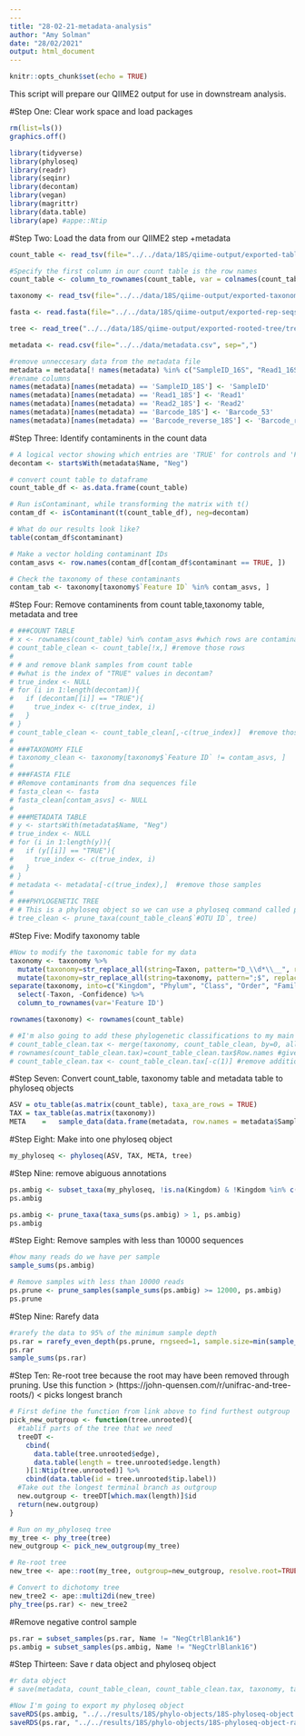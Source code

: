 ```yaml
---
---
title: "28-02-21-metadata-analysis"
author: "Amy Solman"
date: "28/02/2021"
output: html_document
---
```


```r
knitr::opts_chunk$set(echo = TRUE)
```

This script will prepare our QIIME2 output for use in downstream analysis.

#Step One: Clear work space and load packages
```r
rm(list=ls())
graphics.off()

library(tidyverse)
library(phyloseq)
library(readr)
library(seqinr)
library(decontam)
library(vegan)
library(magrittr)
library(data.table)
library(ape) #appe::Ntip
```

#Step Two: Load the data from our QIIME2 step +metadata
```r
count_table <- read_tsv(file="../../data/18S/qiime-output/exported-table/feature-table.tsv", skip=1)

#Specify the first column in our count table is the row names
count_table <- column_to_rownames(count_table, var = colnames(count_table)[1])

taxonomy <- read_tsv(file="../../data/18S/qiime-output/exported-taxonomy/taxonomy.tsv")

fasta <- read.fasta(file="../../data/18S/qiime-output/exported-rep-seqs/dna-sequences.fasta")

tree <- read_tree("../../data/18S/qiime-output/exported-rooted-tree/tree.nwk")

metadata <- read.csv(file="../../data/metadata.csv", sep=",")

#remove unneccesary data from the metadata file
metadata = metadata[! names(metadata) %in% c("SampleID_16S", "Read1_16S", "Read2_16S", "Barcode_53_16S", "Barcode_reverse_16S")]
#rename columns
names(metadata)[names(metadata) == 'SampleID_18S'] <- 'SampleID'
names(metadata)[names(metadata) == 'Read1_18S'] <- 'Read1'
names(metadata)[names(metadata) == 'Read2_18S'] <- 'Read2'
names(metadata)[names(metadata) == 'Barcode_18S'] <- 'Barcode_53'
names(metadata)[names(metadata) == 'Barcode_reverse_18S'] <- 'Barcode_reverse'
```


#Step Three: Identify contaminents in the count data
```r
# A logical vector showing which entries are 'TRUE' for controls and 'FALSE' for genuine samples
decontam <- startsWith(metadata$Name, "Neg")

# convert count table to dataframe
count_table_df <- as.data.frame(count_table)

# Run isContaminant, while transforming the matrix with t()
contam_df <- isContaminant(t(count_table_df), neg=decontam)

# What do our results look like?
table(contam_df$contaminant) 

# Make a vector holding contaminant IDs
contam_asvs <- row.names(contam_df[contam_df$contaminant == TRUE, ])

# Check the taxonomy of these contaminants
contam_tab <- taxonomy[taxonomy$`Feature ID` %in% contam_asvs, ]
```

#Step Four: Remove contaminents from count table,taxonomy table, metadata and tree
```r
# ###COUNT TABLE
# x <- rownames(count_table) %in% contam_asvs #which rows are contaminants?
# count_table_clean <- count_table[!x,] #remove those rows
# 
# # and remove blank samples from count table
# #what is the index of "TRUE" values in decontam?
# true_index <- NULL
# for (i in 1:length(decontam)){
#   if (decontam[[i]] == "TRUE"){
#     true_index <- c(true_index, i)
#   }
# }
# count_table_clean <- count_table_clean[,-c(true_index)]  #remove those samples
# 
# ###TAXONOMY FILE
# taxonomy_clean <- taxonomy[taxonomy$`Feature ID` != contam_asvs, ]  
# 
# ###FASTA FILE
# #Remove contaminants from dna sequences file
# fasta_clean <- fasta
# fasta_clean[contam_asvs] <- NULL
# 
# ###METADATA TABLE
# y <- startsWith(metadata$Name, "Neg")
# true_index <- NULL
# for (i in 1:length(y)){
#   if (y[[i]] == "TRUE"){
#     true_index <- c(true_index, i)
#   }
# }
# metadata <- metadata[-c(true_index),]  #remove those samples
# 
# ###PHYLOGENETIC TREE
# # This is a phyloseq object so we can use a phyloseq command called prune_taxa
# tree_clean <- prune_taxa(count_table_clean$`#OTU ID`, tree)
```

#Step Five: Modify taxonomy table 
```r

#Now to modify the taxonomic table for my data
taxonomy <- taxonomy %>%
  mutate(taxonomy=str_replace_all(string=Taxon, pattern="D_\\d*\\__", replacement="")) %>%
  mutate(taxonomy=str_replace_all(string=taxonomy, pattern=";$", replacement="")) %>%
separate(taxonomy, into=c("Kingdom", "Phylum", "Class", "Order", "Family", "Genus", "Species"), sep=";") %>%
  select(-Taxon, -Confidence) %>%
  column_to_rownames(var='Feature ID')

rownames(taxonomy) <- rownames(count_table)

# #I'm also going to add these phylogenetic classifications to my main count_table_clean for use in later analysis 
# count_table_clean.tax <- merge(taxonomy, count_table_clean, by=0, all=TRUE) #merge our dataframes
# rownames(count_table_clean.tax)=count_table_clean.tax$Row.names #give ASV ID as row names
# count_table_clean.tax <- count_table_clean.tax[-c(1)] #remove additional row names column
```

#Step Seven: Convert count_table, taxonomy table and metadata table to phyloseq objects
```r
ASV = otu_table(as.matrix(count_table), taxa_are_rows = TRUE)
TAX = tax_table(as.matrix(taxonomy))
META	=	sample_data(data.frame(metadata, row.names = metadata$SampleID))
```

#Step Eight: Make into one phyloseq object
```r
my_phyloseq <- phyloseq(ASV, TAX, META, tree)
```

#Step Nine: remove abiguous annotations
```r
ps.ambig <- subset_taxa(my_phyloseq, !is.na(Kingdom) & !Kingdom %in% c("Unassigned"))
ps.ambig

ps.ambig <- prune_taxa(taxa_sums(ps.ambig) > 1, ps.ambig) 
ps.ambig
```


#Step Eight: Remove samples with less than 10000 sequences
```r
#how many reads do we have per sample
sample_sums(ps.ambig) 

# Remove samples with less than 10000 reads 
ps.prune <- prune_samples(sample_sums(ps.ambig) >= 12000, ps.ambig) 
ps.prune

```

#Step Nine: Rarefy data
```r
#rarefy the data to 95% of the minimum sample depth
ps.rar = rarefy_even_depth(ps.prune, rngseed=1, sample.size=min(sample_sums(ps.prune)), replace=F)
ps.rar
sample_sums(ps.rar)

```

#Step Ten: Re-root tree because the root may have been removed through pruning. Use this function > (https://john-quensen.com/r/unifrac-and-tree-roots/) < picks longest branch
```r
# First define the function from link above to find furthest outgroup
pick_new_outgroup <- function(tree.unrooted){
  #tablif parts of the tree that we need
  treeDT <- 
    cbind(
      data.table(tree.unrooted$edge),
      data.table(length = tree.unrooted$edge.length)
    )[1:Ntip(tree.unrooted)] %>%
    cbind(data.table(id = tree.unrooted$tip.label))
  #Take out the longest terminal branch as outgroup
  new.outgroup <- treeDT[which.max(length)]$id
  return(new.outgroup)
}

# Run on my_phyloseq tree
my_tree <- phy_tree(tree)
new_outgroup <- pick_new_outgroup(my_tree)

# Re-root tree
new_tree <- ape::root(my_tree, outgroup=new_outgroup, resolve.root=TRUE)

# Convert to dichotomy tree
new_tree2 <- ape::multi2di(new_tree)
phy_tree(ps.rar) <- new_tree2
```

#Remove negative control sample
```r
ps.rar = subset_samples(ps.rar, Name != "NegCtrlBlank16")
ps.ambig = subset_samples(ps.ambig, Name != "NegCtrlBlank16")
```

#Step Thirteen: Save r data object and phyloseq object
```r
#r data object
# save(metadata, count_table_clean, count_table_clean.tax, taxonomy, taxonomy_clean, fasta, fasta_clean, tree, tree_clean, file = "../output/16S-sequence-data.RData")

#Now I'm going to export my phyloseq object
saveRDS(ps.ambig, "../../results/18S/phylo-objects/18S-phyloseq-object.rds")
saveRDS(ps.rar, "../../results/18S/phylo-objects/18S-phyloseq-object-rarefied.rds")
```
